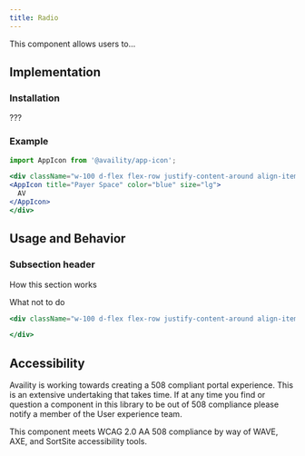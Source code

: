 ```yaml
---
title: Radio
---
```


This component allows users to…


## Implementation 

### Installation

???

### Example

```jsx live=true viewCode=true
import AppIcon from '@availity/app-icon';

<div className="w-100 d-flex flex-row justify-content-around align-items-center">
<AppIcon title="Payer Space" color="blue" size="lg">
  AV
</AppIcon>
</div>
```


## Usage and Behavior

### Subsection header

How this section works

<div class="disclaimer">
 What not to do
</div>

```jsx live=true viewCode=false
<div className="w-100 d-flex flex-row justify-content-around align-items-center">

</div>
```



##  Accessibility

Availity is working towards creating a 508 compliant portal experience. This is an extensive undertaking that takes time. 
If at any time you find or question a component in this library to be out of 508 compliance please notify a member of the
User experience team.

<div class="disclaimer">
  This component meets WCAG 2.0 AA 508 compliance by way of WAVE, AXE, and SortSite accessibility tools.
</div>
